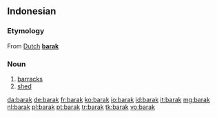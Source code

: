 {{also|Barak}}
==Indonesian==

===Etymology===
From [[w:Dutch language|Dutch]] '''[[barak]]'''

===Noun===
{{id-noun}}

# [[barracks]]
# [[shed]]

[[da:barak]]
[[de:barak]]
[[fr:barak]]
[[ko:barak]]
[[io:barak]]
[[id:barak]]
[[it:barak]]
[[mg:barak]]
[[nl:barak]]
[[pl:barak]]
[[pt:barak]]
[[tr:barak]]
[[tk:barak]]
[[vo:barak]]